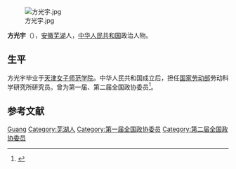 [[File:方光宇.jpg|thumb]]

'''方光宇'''（{{bd|1927年|||catIdx=}}），[[安徽省|安徽]][[芜湖市|芜湖]]人，[[中华人民共和国|中华人民共和国]]政治人物。

== 生平 ==
方光宇毕业于[[天津女子师范学院|天津女子师范学院]]。中华人民共和国成立后，担任[[国家劳动部|国家劳动部]]劳动科学研究所研究员。曾为第一届、第二届全国政协委员<ref>{{cite news|title=寻访新中国建立的亲历者方光宇：铭记领袖关怀|url=http://culture.people.com.cn/GB/40479/40480/10071939.html|accessdate=2011-10-13|newspaper=人民网|archive-date=2016-03-04|archive-url=https://web.archive.org/web/20160304113155/http://culture.people.com.cn/GB/40479/40480/10071939.html|dead-url=no}}</ref>。

== 参考文献 ==
{{reflist}}

{{中国政治人物小作品}}

{{Authority control}}
{{DEFAULTSORT:Fang方}}
[[Category:方姓|Guang]]
[[Category:芜湖人|Category:芜湖人]]
[[Category:第一届全国政协委员|Category:第一届全国政协委员]]
[[Category:第二届全国政协委员|Category:第二届全国政协委员]]